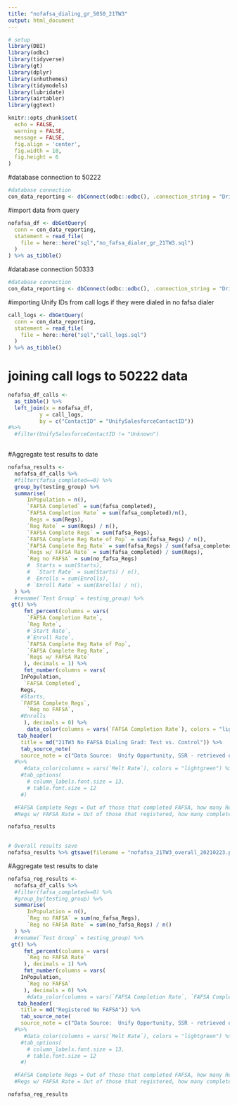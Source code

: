 ```yaml
---
title: "nofafsa_dialing_gr_5050_21TW3"
output: html_document
---
```


```r
# setup
library(DBI)
library(odbc)
library(tidyverse)
library(gt)
library(dplyr)
library(snhuthemes)
library(tidymodels)
library(lubridate)
library(airtabler)
library(ggtext)

knitr::opts_chunk$set(
  echo = FALSE,
  warning = FALSE,
  message = FALSE,
  fig.align = 'center',
  fig.width = 10,
  fig.height = 6
)
```



#database connection to 50222
```r
#database connection
con_data_reporting <- dbConnect(odbc::odbc(), .connection_string = "Driver={SQL Server Native Client 11.0};\n                          Server=COCE-DS-LSTNR,50222;\n                          Database=Data_Reporting;\n                          trusted_connection=yes;")
```


#import data from query
```r
nofafsa_df <- dbGetQuery(
  conn = con_data_reporting, 
  statement = read_file(
    file = here::here("sql","no_fafsa_dialer_gr_21TW3.sql")
  )
) %>% as_tibble()
```



#database connection 50333
```r
#database connection
con_data_reporting <- dbConnect(odbc::odbc(), .connection_string = "Driver={SQL Server Native Client 11.0};\n                          Server=COCE-LSTNR,50333;\n                          Database=AARDW;\n                          trusted_connection=yes;")
```



#importing Unify IDs from call logs if they were dialed in no fafsa dialer
```r
call_logs <- dbGetQuery(
  conn = con_data_reporting, 
  statement = read_file(
    file = here::here("sql","call_logs.sql")
  )
) %>% as_tibble()
```




# joining call logs to 50222 data
```r
nofafsa_df_calls <-
  as_tibble() %>%
  left_join(x = nofafsa_df,
          y = call_logs,
          by = c("ContactID" = "UnifySalesforceContactID")) 
#%>% 
  #filter(UnifySalesforceContactID != "Unknown")
  
```





#Aggregate test results to date
```r
nofafsa_results <- 
  nofafsa_df_calls %>% 
  #filter(fafsa_completed==0) %>% 
  group_by(testing_group) %>% 
  summarise(
      InPopulation = n(), 
      `FAFSA Completed` = sum(fafsa_completed),
      `FAFSA Completion Rate` = sum(fafsa_completed)/n(),
       Regs = sum(Regs),
      `Reg Rate` = sum(Regs) / n(),
      `FAFSA Complete Regs` = sum(fafsa_Regs),
      `FAFSA Complete Reg Rate of Pop` = sum(fafsa_Regs) / n(),
      `FAFSA Complete Reg Rate` = sum(fafsa_Regs) / sum(fafsa_completed),
      `Regs w/ FAFSA Rate` = sum(fafsa_completed) / sum(Regs),
      `Reg no FAFSA` = sum(no_fafsa_Regs)
      #  Starts = sum(Starts),
      #  `Start Rate` = sum(Starts) / n(),
      #  Enrolls = sum(Enrolls),
      # `Enroll Rate` = sum(Enrolls) / n(),
  ) %>% 
  #rename(`Test Group` = testing_group) %>% 
 gt() %>%
     fmt_percent(columns = vars(
      `FAFSA Completion Rate`,
      `Reg Rate`,
      #`Start Rate`,
      #`Enroll Rate`,
      `FAFSA Complete Reg Rate of Pop`,
      `FAFSA Complete Reg Rate`,
      `Regs w/ FAFSA Rate`
     ), decimals = 1) %>%
     fmt_number(columns = vars(
    InPopulation,
     `FAFSA Completed`,
    Regs,
    #Starts,
    `FAFSA Complete Regs`,
      `Reg no FAFSA`,
    #Enrolls
     ), decimals = 0) %>%
      data_color(columns = vars(`FAFSA Completion Rate`), colors = "lightblue") %>%
   tab_header(
    title = md("21TW3 No FAFSA Dialing Grad: Test vs. Control")) %>% 
    tab_source_note(
    source_note = c("Data Source:  Unify Opportunity, SSR - retrieved on 2/23/21"))
  #%>%
     #data_color(columns = vars(`Melt Rate`), colors = "lightgreen") %>%
    #tab_options(
      # column_labels.font.size = 13,
      # table.font.size = 12
    #)

  #FAFSA Complete Regs = Out of those that completed FAFSA, how many Registered
  #Regs w/ FAFSA Rate = Out of those that registered, how many completed FAFSAs

nofafsa_results
  
```



```r
# Overall results save
nofafsa_results %>% gtsave(filename = "nofafsa_21TW3_overall_20210223.png", path = here::here("imgs"))
```




#Aggregate test results to date
```r
nofafsa_reg_results <- 
  nofafsa_df_calls %>% 
  #filter(fafsa_completed==0) %>% 
  #group_by(testing_group) %>% 
  summarise(
      InPopulation = n(), 
      `Reg no FAFSA` = sum(no_fafsa_Regs),
      `Reg no FAFSA Rate` = sum(no_fafsa_Regs) / n()
  ) %>% 
  #rename(`Test Group` = testing_group) %>% 
 gt() %>%
     fmt_percent(columns = vars(
      `Reg no FAFSA Rate`
     ), decimals = 1) %>%
     fmt_number(columns = vars(
    InPopulation,
      `Reg no FAFSA`
     ), decimals = 0) %>%
      #data_color(columns = vars(`FAFSA Completion Rate`, `FAFSA Complete Reg Rate`), colors = "lightblue") %>%
   tab_header(
    title = md("Registered No FAFSA")) %>% 
    tab_source_note(
    source_note = c("Data Source:  Unify Opportunity, SSR - retrieved on 2/22/21"))
  #%>%
     #data_color(columns = vars(`Melt Rate`), colors = "lightgreen") %>%
    #tab_options(
      # column_labels.font.size = 13,
      # table.font.size = 12
    #)

  #FAFSA Complete Regs = Out of those that completed FAFSA, how many Registered
  #Regs w/ FAFSA Rate = Out of those that registered, how many completed FAFSAs

nofafsa_reg_results
  
```